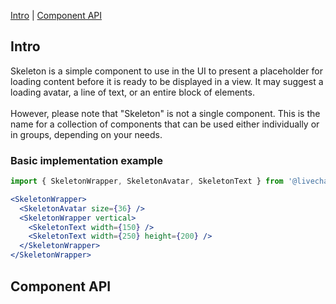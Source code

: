 
<Meta of={SkeletonStories} />

<Title>Skeleton</Title>

[Intro](#Intro) | [Component API](#ComponentAPI)

## Intro <a id="Intro" />

Skeleton is a simple component to use in the UI to present a placeholder for loading content before it is ready to be displayed in a view. It may suggest a loading avatar, a line of text, or an entire block of elements. <br /><br />
However, please note that "Skeleton" is not a single component. This is the name for a collection of components that can be used either individually or in groups, depending on your needs.

### Basic implementation example

<Canvas withSource="none">
  <SkeletonWrapper>
    <SkeletonAvatar size={36} />
    <SkeletonWrapper vertical>
      <SkeletonText width={150} />
      <SkeletonText width={250} height={200} />
    </SkeletonWrapper>
  </SkeletonWrapper>
</Canvas>

```jsx
import { SkeletonWrapper, SkeletonAvatar, SkeletonText } from '@livechat/design-system-react-components';

<SkeletonWrapper>
  <SkeletonAvatar size={36} />
  <SkeletonWrapper vertical>
    <SkeletonText width={150} />
    <SkeletonText width={250} height={200} />
  </SkeletonWrapper>
</SkeletonWrapper>
```

## Component API <a id="ComponentAPI" />

<ArgsTable />
